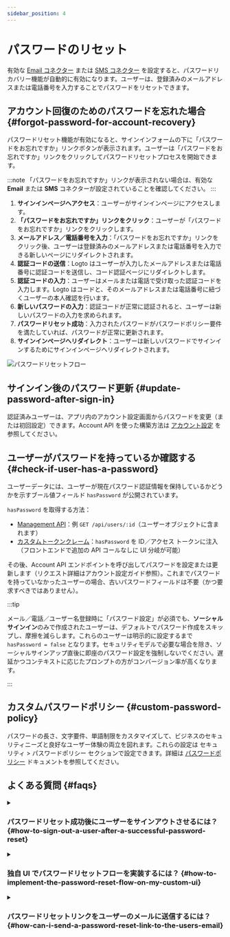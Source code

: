 ```yaml
---
sidebar_position: 4
---
```


# パスワードのリセット

有効な [Email コネクター](/connectors/email-connectors) または [SMS コネクター](/connectors/sms-connectors) を設定すると、パスワードリカバリー機能が自動的に有効になります。ユーザーは、登録済みのメールアドレスまたは電話番号を入力することでパスワードをリセットできます。

## アカウント回復のためのパスワードを忘れた場合 \{#forgot-password-for-account-recovery}

パスワードリセット機能が有効になると、サインインフォームの下に「パスワードをお忘れですか」リンクボタンが表示されます。ユーザーは「パスワードをお忘れですか」リンクをクリックしてパスワードリセットプロセスを開始できます。

:::note
「パスワードをお忘れですか」リンクが表示されない場合は、有効な **Email** または **SMS** コネクターが設定されていることを確認してください。
:::

1. **サインインページへアクセス**：ユーザーがサインインページにアクセスします。
2. **「パスワードをお忘れですか」リンクをクリック**：ユーザーが「パスワードをお忘れですか」リンクをクリックします。
3. **メールアドレス／電話番号を入力**：「パスワードをお忘れですか」リンクをクリック後、ユーザーは登録済みのメールアドレスまたは電話番号を入力できる新しいページにリダイレクトされます。
4. **認証コードの送信**：Logto はユーザーが入力したメールアドレスまたは電話番号に認証コードを送信し、コード認証ページにリダイレクトします。
5. **認証コードの入力**：ユーザーはメールまたは電話で受け取った認証コードを入力します。Logto はコードと、そのメールアドレスまたは電話番号に紐づくユーザーの本人確認を行います。
6. **新しいパスワードの入力**：認証コードが正常に認証されると、ユーザーは新しいパスワードの入力を求められます。
7. **パスワードリセット成功**：入力されたパスワードがパスワードポリシー要件を満たしていれば、パスワードが正常に更新されます。
8. **サインインページへリダイレクト**：ユーザーは新しいパスワードでサインインするためにサインインページへリダイレクトされます。

<img src="/img/assets/reset-password.png" alt="パスワードリセットフロー" />

## サインイン後のパスワード更新 \{#update-password-after-sign-in}

認証済みユーザーは、アプリ内のアカウント設定画面からパスワードを変更（または初回設定）できます。Account API を使った構築方法は [アカウント設定](/end-user-flows/account-settings/by-account-api#update-users-password) を参照してください。

## ユーザーがパスワードを持っているか確認する \{#check-if-user-has-a-password}

ユーザーデータには、ユーザーが現在パスワード認証情報を保持しているかどうかを示すブール値フィールド `hasPassword` が公開されています。

`hasPassword` を取得する方法：

- [Management API](/integrate-logto/interact-with-management-api)：例 `GET /api/users/:id`（ユーザーオブジェクトに含まれます）
- [カスタムトークンクレーム](/developers/custom-token-claims)：`hasPassword` を ID／アクセス トークンに注入（フロントエンドで追加の API コールなしに UI 分岐が可能）

その後、Account API エンドポイントを呼び出してパスワードを設定または更新します（リクエスト詳細はアカウント設定ガイド参照）。これまでパスワードを持っていなかったユーザーの場合、古いパスワードフィールドは不要（かつ要求すべきではありません）。

:::tip

メール／電話／ユーザー名登録時に「パスワード設定」が必須でも、**ソーシャルサインイン**のみで作成されたユーザーは、デフォルトでパスワード作成をスキップし、摩擦を減らします。これらのユーザーは明示的に設定するまで `hasPassword = false` となります。セキュリティモデルで必要な場合を除き、ソーシャルサインアップ直後に即座のパスワード設定を強制しないでください。遅延かつコンテキストに応じたプロンプトの方がコンバージョン率が高くなります。

:::

## カスタムパスワードポリシー \{#custom-password-policy}

パスワードの長さ、文字要件、単語制限をカスタマイズして、ビジネスのセキュリティニーズと良好なユーザー体験の両立を図れます。これらの設定は <CloudLink to="/security/password-policy">セキュリティ > パスワードポリシー</CloudLink> セクションで設定できます。詳細は [パスワードポリシー](/security/password-policy) ドキュメントを参照してください。

## よくある質問 \{#faqs}

<details>
  <summary>

### パスワードリセット成功後にユーザーをサインアウトさせるには？ \{#how-to-sign-out-a-user-after-a-successful-password-reset}

</summary>

ユーザーがパスワードを正常にリセットした際に通知を受け取るには、`PostResetPassword` [Webhook イベント](/developers/webhooks/webhooks-events#user-interaction-hook-events) を購読してください。その後、[サインアウト](/end-user-flows/sign-out) アクションをトリガーしてユーザーの現在のセッションを無効化し、サインインページへリダイレクトできます。

</details>

<details>
  <summary>

### 独自 UI でパスワードリセットフローを実装するには？ \{#how-to-implement-the-password-reset-flow-on-my-custom-ui}

</summary>

Logto の **Management API** および **Account API** を利用して独自のパスワードリセットフローを実装できます。詳細は [アカウント設定](/end-user-flows/account-settings/) をご覧ください。

</details>

<details>
  <summary>

### パスワードリセットリンクをユーザーのメールに送信するには？ \{#how-can-i-send-a-password-reset-link-to-the-users-email}

</summary>

セルフホスト型のパスワードリセットエンドポイントを作成し、Logto SDK を利用して [`first_screen`](/end-user-flows/authentication-parameters/first-screen) を `reset-password` に設定したサインインリクエストを開始できます。これによりユーザーはシームレスにパスワードリセットページへリダイレクトされます。

</details>
